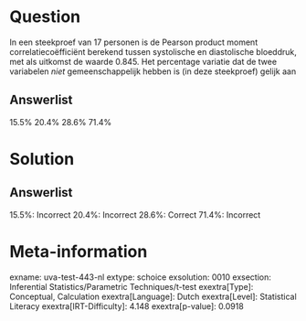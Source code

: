 Question
========

In een steekproef van 17 personen is de Pearson product moment
correlatiecoëfficiënt berekend tussen systolische en diastolische
bloeddruk, met als uitkomst de waarde 0.845. Het percentage variatie dat
de twee variabelen *niet* gemeenschappelijk hebben is (in deze
steekproef) gelijk aan

Answerlist
----------

15.5%
20.4%
28.6%
71.4%

Solution
========

Answerlist
----------

15.5%: Incorrect
20.4%: Incorrect
28.6%: Correct
71.4%: Incorrect

Meta-information
================
exname: uva-test-443-nl
extype: schoice
exsolution: 0010
exsection: Inferential Statistics/Parametric Techniques/t-test
exextra[Type]: Conceptual, Calculation
exextra[Language]: Dutch
exextra[Level]: Statistical Literacy
exextra[IRT-Difficulty]: 4.148
exextra[p-value]: 0.0918
